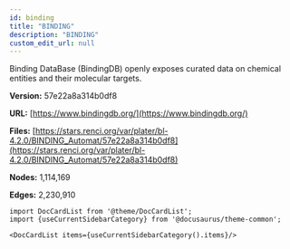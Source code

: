 ```yaml
---
id: binding
title: "BINDING"
description: "BINDING"
custom_edit_url: null
---
```





Binding DataBase (BindingDB) openly exposes curated data on chemical entities and their molecular targets.

**Version:** 57e22a8a314b0df8

**URL:** [https://www.bindingdb.org/](https://www.bindingdb.org/)

**Files:** [https://stars.renci.org/var/plater/bl-4.2.0/BINDING_Automat/57e22a8a314b0df8](https://stars.renci.org/var/plater/bl-4.2.0/BINDING_Automat/57e22a8a314b0df8)

**Nodes:** 1,114,169

**Edges:** 2,230,910





```mdx-code-block
import DocCardList from '@theme/DocCardList';
import {useCurrentSidebarCategory} from '@docusaurus/theme-common';

<DocCardList items={useCurrentSidebarCategory().items}/>
```
      